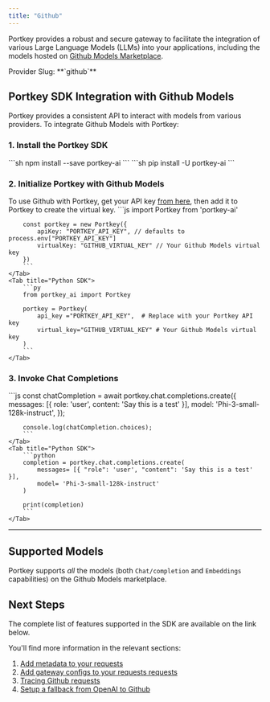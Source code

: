 ```yaml
---
title: "Github"
---
```


Portkey provides a robust and secure gateway to facilitate the integration of various Large Language Models (LLMs) into your applications, including the models hosted on [Github Models Marketplace](https://github.com/marketplace/models).

<Note>
Provider Slug: **`github`**
</Note>

## Portkey SDK Integration with Github Models

Portkey provides a consistent API to interact with models from various providers. To integrate Github Models with Portkey:

### 1\. Install the Portkey SDK
<Tabs>
    <Tab title="NodeJS">
        ```sh
        npm install --save portkey-ai
        ```
    </Tab>
    <Tab title="Python">
        ```sh
        pip install -U portkey-ai
        ```
    </Tab>

  </Tabs>



### 2\. Initialize Portkey with Github Models

To use Github with Portkey, get your API key [from here](https://github.com/settings/tokens), then add it to Portkey to create the virtual key.
<Tabs>
    <Tab title="NodeJS SDK">
        ```js
        import Portkey from 'portkey-ai'

        const portkey = new Portkey({
            apiKey: "PORTKEY_API_KEY", // defaults to process.env["PORTKEY_API_KEY"]
            virtualKey: "GITHUB_VIRTUAL_KEY" // Your Github Models virtual key
        })
        ```
    </Tab>
    <Tab title="Python SDK">
        ```py
        from portkey_ai import Portkey

        portkey = Portkey(
            api_key ="PORTKEY_API_KEY",  # Replace with your Portkey API key
            virtual_key="GITHUB_VIRTUAL_KEY" # Your Github Models virtual key
        )
        ```
    </Tab>

  </Tabs>




### 3\. Invoke Chat Completions
<Tabs>
    <Tab title="NodeJS SDK">
        ```js
        const chatCompletion = await portkey.chat.completions.create({
            messages: [{ role: 'user', content: 'Say this is a test' }],
            model: 'Phi-3-small-128k-instruct',
        });

        console.log(chatCompletion.choices);
        ```
    </Tab>
    <Tab title="Python SDK">
        ```python
        completion = portkey.chat.completions.create(
            messages= [{ "role": 'user', "content": 'Say this is a test' }],
            model= 'Phi-3-small-128k-instruct'
        )

        print(completion)
        ```
    </Tab>

  </Tabs>

---

## Supported Models

Portkey supports *all* the models (both `Chat/completion` and `Embeddings` capabilities) on the Github Models marketplace.

## Next Steps

The complete list of features supported in the SDK are available on the link below.

<Card title="SDK" href="/api-reference/portkey-sdk-client">
</Card>

You'll find more information in the relevant sections:

1. [Add metadata to your requests](/product/observability/metadata)
2. [Add gateway configs to your requests](/product/ai-gateway/configs)[ requests](/product/ai-gateway/configs)
3. [Tracing Github requests](/product/observability/traces)
4. [Setup a fallback from OpenAI to Github](/product/ai-gateway/fallbacks)
